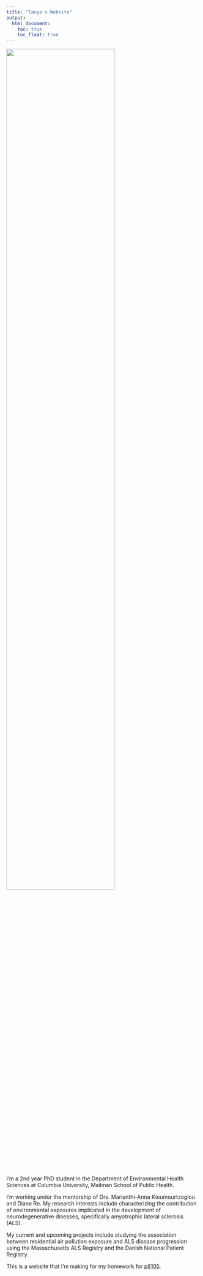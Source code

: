 ```yaml
---
title: "Tanya's Website"
output: 
  html_document:
    toc: true
    toc_float: true
---
```


<img src="images/vermont.jpg" style="width:75%">

I'm a 2nd year PhD student in the Department of Environmental Health Sciences 
at Columbia University, Mailman School of Public Health.

I'm working under the mentorship of Drs. Marianthi-Anna Kioumourtzoglou and 
Diane Re. My research interests include characterizing the contribution of
environmental exposures implicated in the development of neurodegenerative
diseases, specifically amyotrophic lateral sclerosis (ALS). 

My current and upcoming projects include studying the association between 
residential air pollution exposure and ALS disease progression using the
Massachusetts ALS Registry and the Danish National Patient Registry. 

This is a website that I'm making for my homework for [p8105](https://www.p8105.com/making_websites.html).






